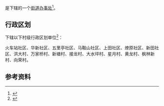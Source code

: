 {{中国乡级行政区|43/13/22/003/000}}

'''{{PAGENAMEBASE}}'''是{{PRC admin/fullname|43/13/22/003/000|3}}下辖的一个[[街道办事处|街道办事处]]<ref>{{PRC admin/ref sgc|{{PRC admin/parent|43/13/22/003/000}}}}</ref>。

== 行政区划 ==
{{PAGENAMEBASE}}下辖以下村级行政区划单位<ref>{{PRC admin/ref sgc|43/13/22/003/000}}</ref>：

火车站社区、华新社区、五里亭社区、马鞍山社区、上田社区、燎原社区、新田社区、洪大村、万家桥村、新塘村、接龙村、大水坪村、星月村、黄龙村、枫林新村、向荣村。

== 参考资料 ==
{{reflist}}

{{湖南行政区划小作品}}
{{PRC admin/navcat|43/13/22/003/000}}